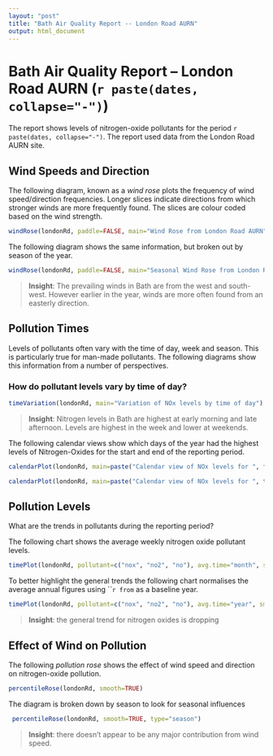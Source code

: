 ```yaml
---
layout: "post"
title: "Bath Air Quality Report -- London Road AURN"
output: html_document
---
```


# Bath Air Quality Report -- London Road AURN (`r paste(dates, collapse="-")`)

The report shows levels of nitrogen-oxide pollutants for the period `r paste(dates, collapse="-")`. The report 
used data from the London Road AURN site.

## Wind Speeds and Direction

The following diagram, known as a *wind rose* plots the frequency of wind speed/direction frequencies. Longer slices indicate 
directions from which stronger winds are more frequently found. The slices are colour coded based on the wind strength.

```r
windRose(londonRd, paddle=FALSE, main="Wind Rose from London Road AURN")
```

The following diagram shows the same information, but broken out by season of the year.

```r
windRose(londonRd, paddle=FALSE, main="Seasonal Wind Rose from London Road AURN", type="season")
```

>**Insight**: The prevailing winds in Bath are from the west and south-west. However earlier in the year, winds are more often found from an easterly direction.

## Pollution Times

Levels of pollutants often vary with the time of day, week and season. This is particularly true for man-made 
pollutants. The following diagrams show this information from a number of perspectives.

### How do pollutant levels vary by time of day?

```r
timeVariation(londonRd, main="Variation of NOx levels by time of day")
```

>**Insight**: Nitrogen levels in Bath are highest at early morning and late afternoon. Levels are highest 
in the week and lower at weekends.

The following calendar views show which days of the year had the highest levels of Nitrogen-Oxides for 
the start and end of the reporting period.

```r
calendarPlot(londonRd, main=paste("Calendar view of NOx levels for ", from), year=to)
```

```r
calendarPlot(londonRd, main=paste("Calendar view of NOx levels for ", to), year=to)
```

## Pollution Levels

What are the trends in pollutants during the reporting period?

The following chart shows the average weekly nitrogen oxide pollutant levels.

```r
timePlot(londonRd, pollutant=c("nox", "no2", "no"), avg.time="month", smooth=TRUE, main="Average weekly pollutant levels")
```

To better highlight the general trends the following chart normalises the average annual figures using ```r from` as a baseline year.

```r
timePlot(londonRd, pollutant=c("nox", "no2", "no"), avg.time="year", smooth=TRUE, main="Normalised average annual pollutant levels", normalise=paste("1/1/", from, sep=""))
```

>**Insight**: the general trend for nitrogen oxides is dropping

## Effect of Wind on Pollution

The following *pollution rose* shows the effect of wind speed and direction on nitrogen-oxide pollution.

```r
percentileRose(londonRd, smooth=TRUE)
```

The diagram is broken down by season to look for seasonal influences

```r
 percentileRose(londonRd, smooth=TRUE, type="season")
```

>**Insight**: there doesn't appear to be any major contribution from wind speed.
